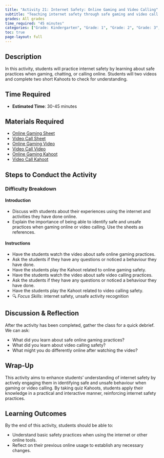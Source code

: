 ```yaml
---
title: "Activity 21: Internet Safety: Online Gaming and Video Calling"
subtitle: "Teaching internet safety through safe gaming and video call practices."
grades: All grades
time_required: "45 minutes"
categories: ["Grade: Kindergarten", "Grade: 1", "Grade: 2", "Grade: 3", "Grade: 4", "Grade: 5", "Grade: 6", "Time: 30 Minutes"]
toc: true 
page-layout: full
---
```


## Description

In this activity, students will practice internet safety by learning about safe practices when gaming, chatting, or calling online. Students will two videos and complete two short Kahoots to check for understanding.

## Time Required

- **Estimated Time**: 30-45 minutes

## Materials Required

- [Online Gaming Sheet](https://cyber.org/sites/default/files/2020-11/Online%20Gaming%20Safety%20Tip%20Card_1.pdf)
- [Video Call Sheet](https://cyber.org/sites/default/files/2020-08/Cyber%20Safety%20Video%20Tip%20Cards%20Video%20Call%20Safety.pdf)
- [Online Gaming Video](https://www.youtube.com/watch?v=V1b4odH-20g)
- [Video Call Video](https://www.youtube.com/watch?v=m-Sy92NjFmY)
- [Online Gaming Kahoot](https://create.kahoot.it/share/online-gaming-safety-3-5/77c891ac-c62e-4436-b0b9-530f6e2c9c15)
- [Video Call Kahoot](https://create.kahoot.it/share/video-call-safety-3-5/ddbd8a1e-d9eb-4eb6-9e41-72aa9abf1b26)

## Steps to Conduct the Activity

### Difficulty Breakdown

#### Introduction

- Discuss with students about their experiences using the internet and activities they have done online.
- Explain the importance of being able to identify safe and unsafe practices when gaming online or video calling. Use the sheets as references.

#### Instructions

- Have the students watch the video about safe online gaming practices.
- Ask the students if they have any questions or noticed a behaviour they have done.
- Have the students play the Kahoot related to online gaming safety.
- Have the students watch the video about safe video calling practices.
- Ask the students if they have any questions or noticed a behaviour they have done.
- Have the students play the Kahoot related to video calling safety.
- 🔍 *Focus Skills*: internet safety, unsafe activity recognition

## Discussion & Reflection

After the activity has been completed, gather the class for a quick debrief. We can ask:

- What did you learn about safe online gaming practices?
- What did you learn about video calling safety?
- What might you do differently online after watching the video?

## Wrap-Up

This activity aims to enhance students' understanding of internet safety by actively engaging them in identifying safe and unsafe behaviour when gaming or video calling. By taking quiz Kahoots, students apply their knowledge in a practical and interactive manner, reinforcing internet safety practices.

## Learning Outcomes

By the end of this activity, students should be able to:

- Understand basic safety practices when using the internet or other online tools.
- Reflect on their previous online usage to establish any necessary changes.
